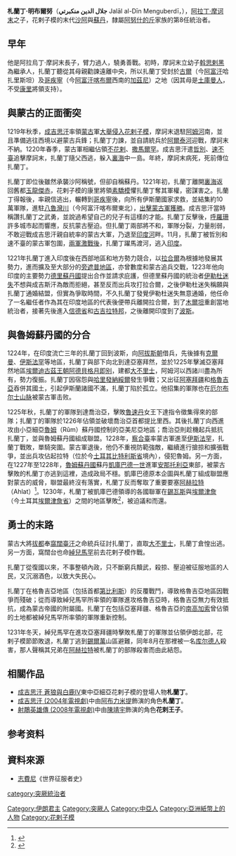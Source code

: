 '''札蘭丁·明布爾努'''（'''جلال الدين منكبرتي''' Jalāl al-Dīn Menguberdī，{{bd|？||1231年|catIdx=札}}），[[阿拉丁·摩诃末|阿拉丁·摩诃末]]之子，花剌子模的末代[[沙阿|沙阿]]與[[苏丹_(称谓)|蘇丹]]，隸屬[[阿努什的斤|阿努什的斤]]家族的第8任統治者。

== 早年 ==
他是阿拉烏丁·摩訶末長子，臂力過人，驍勇善戰。初時，摩訶末立幼子[[斡思剌黑|斡思剌黑]]為繼承人，扎蘭丁聽從其母親勸諫遠離中央，所以扎蘭丁受封於[[古爾|古爾]]（今[[阿富汗|阿富汗]]哈扎里斯坦）及[[哥疾寧|哥疾寧]]（今[[阿富汗|阿富汗]][[喀布爾|喀布爾]]西南的[[加茲尼|加茲尼]]）之地（因其母是[[土庫曼人|土庫曼人]]，不受[[康里|康里]]將領支持）。

== 與蒙古的正面衝突 ==
{{Disputed-section}}
1219年秋季，[[成吉思汗|成吉思汗]]率領[[蒙古帝国|蒙古]]軍[[蒙古征服花剌子模|大舉侵入花剌子模]]，摩訶末退駐[[阿姆河|阿姆河]]南，並且準備逃往西境以避蒙古兵鋒；扎蘭丁力諫，並自請統兵於[[阿爾泰河|阿爾泰河]]迎戰，摩訶末不納。1220年春季，蒙古軍相繼佔領[[布哈拉|不花剌]]、[[撒馬爾罕|撒馬爾罕]]。成吉思汗遣[[哲別|哲別]]、[[速不臺|速不臺]]追擊摩訶末，扎蘭丁隨父西逃，躲入[[裏海|裏海]]中一島。年終，摩訶末病死，死前傳位扎蘭丁。

扎蘭丁即位後雖然承襲沙阿稱號，但卻自稱蘇丹。1221年初，扎蘭丁離開[[裏海|裏海]]返回舊都[[玉龍傑赤|玉龍傑赤]]，花剌子模的康里將領[[素驕模|素驕模]]懼扎蘭丁奪其軍權，密謀害之。扎蘭丁得報後，率親信逃出，輾轉到[[加兹尼|哥疾寧]]後，向所有伊斯蘭國家求救，並結集約10萬軍隊，進駐[[八魯灣川|八魯灣川]]（今阿富汗喀布爾東北），[[八魯灣之戰|出擊蒙古軍獲勝]]。成吉思汗當時稱讚扎蘭丁之武勇，並說過希望自己的兒子有這樣的才能。扎蘭丁反擊後，[[呼羅珊|呼羅珊]]許多城市起而響應，反抗蒙古壓迫。但扎蘭丁兩部將不和，軍隊分裂，力量削弱，不敢迎戰成吉思汗親自統率的蒙古大軍，乃退至[[印度河|印度河]]畔。11月，扎蘭丁被哲別和速不臺的蒙古軍包圍，[[印度河之戰|兩軍激戰後]]，扎蘭丁躍馬渡河，逃入[[印度|印度]]。

1221年扎蘭丁進入印度後在西部地區和地方勢力競合，以[[拉合爾|拉合爾]]為根據地發展其勢力，進而擴及至大部分的[[旁遮普地區|旁遮普地區]]，亦曾數度和蒙古追兵交戰，1223年他向印度的主要勢力[[德里蘇丹國|德里蘇丹國]]提出合作並請求庇護，但德里蘇丹國的統治者[[伊勒杜迷失|伊勒杜迷失]]不想與成吉斯汗為敵而拒絕，甚至反而出兵攻打拉合爾，之後伊勒杜迷失稱願與扎蘭丁通婚結盟，但實為爭取時間，不久扎蘭丁發覺伊勒杜迷失無意通婚，他任命了一名繼任者作為其在印度地區的代表後便帶兵離開拉合爾，到了[[木爾坦|木爾坦]]重創當地統治者{{link-en|納西爾·丁·卡巴查|Nasir ad-Din Qabacha|卡巴查}}，接著先後進入[[信德省|信德省]]和[[古吉拉特邦|古吉拉特邦]]，之後離開印度到了[[波斯|波斯]]。

== 與魯姆蘇丹國的分合 ==
{{Disputed-section}}
1224年，在印度流亡三年的扎蘭丁回到波斯，向[[阿拔斯王朝|阿拔斯朝]]借兵，先後據有[[克爾曼|克爾曼]]、[[伊斯法罕|伊斯法罕]]等地區，扎蘭丁與部下向北到達亞塞拜然，並於1225年擊滅亞塞拜然地區[[埃爾迪古茲王朝|埃爾迪古茲王朝]][[阿德貝格|阿德貝格]][[月即别_(阿塞拜疆)|月即别]]，建都[[大不里士|大不里士]]，阿姆河以西諸川盡為所有，勢力復振。扎蘭丁因宿怨與[[哈里發|哈里發]][[納綏爾|納綏爾]]發生爭戰；又出征[[阿塞拜疆|阿塞拜疆]]和[[格魯吉亞|格魯吉亞]]吞併其國土，引起伊斯蘭諸國不滿，扎蘭丁陷於孤立。他招集的軍隊也在[[厄尔布尔士山脉|厄尔布尔士山脉]]被蒙古軍击败。

1225年秋，扎蘭丁的軍隊到達喬治亞，擊敗[[魯速丹|魯速丹]]女王下達指令徵集得來的部隊；扎蘭丁的軍隊於1226年佔領並破壞喬治亞首都提比里西。其後扎蘭丁向西進攻由小亞細亞[[魯姆_(穆斯林用語)|魯姆]]（Rûm）蘇丹國控制的亞美尼亞地區；喬治亞則趁機起兵抵抗扎蘭丁，並與魯姆蘇丹國組成聯盟。1228年，[[察合臺|察合臺]]率蒙古軍進至[[伊斯法罕|伊斯法罕]]，扎蘭丁戰敗，單騎突圍。蒙古軍退後，他仍不重視防範強敵，繼續進行搶掠和擴張戰爭，並出兵攻佔起拉特（位於今[[土耳其|土耳其]][[比特利斯省|比特利斯省]]境內），侵犯魯姆。另一方面，在1227年至1228年，[[魯姆蘇丹國|魯姆蘇丹國]]蘇丹[[凱庫巴德一世|凱庫巴德一世]]進軍[[安那托利亞|安那托利亞]]東部，被蒙古擊敗的札蘭丁亦逃到這裡，造成政局不穩。凱庫巴德原本企圖與札蘭丁組成聯盟應對蒙古的威脅，聯盟最終沒有落實，札蘭丁反而奪取了重要要塞[[阿赫拉特|阿赫拉特]]（Ahlat）<ref>{{cite book | language = en | author = Tom Shanley | title = ''Dominion: Dawn of the Mongol Empire'' | url = http://books.google.com.hk/books?id=ORTIwqP3knMC&pg=PA233#v=onepage&q=&f=false | publisher = Tom Shanley | isbn = 0615259294 | pages = 第233頁 | access-date = 2010-12-01 | archive-date = 2012-03-07 | archive-url = https://web.archive.org/web/20120307024841/http://books.google.com.hk/books?id=ORTIwqP3knMC&pg=PA233#v=onepage&q=&f=false | dead-url = no }}</ref>。1230年，札蘭丁被凱庫巴德領導的各國聯軍在[[錫瓦斯|錫瓦斯]]與[[埃爾津詹|埃爾津詹]]（今土耳其[[埃爾津詹省|埃爾津詹省]]）之間的地區擊敗<ref>{{cite book | language = en | author =  | series = 第28冊 | title = ''The New Encyclopaedia Britannica'' | url = https://archive.org/details/newencyclopaedia06ency | date = 1994年 | publisher = Encyclopaedia Britannica | isbn = 085229591X | pages = 第944頁 }}</ref>，被迫議和而還。

== 勇士的末路 ==
{{主|蒙古征服喬治亞與亞美尼亞戰爭}}
蒙古大將[[拔都|拔都]]奉[[窩闊臺汗|窩闊臺汗]]之命統兵征討扎蘭丁，直取[[大不里士|大不里士]]，扎蘭丁倉惶出逃。另一方面，窩闊台也命[[綽兒馬罕|綽兒馬罕]]前去花剌子模作戰。　

扎蘭丁從復國以來，不事整頓內政，只不斷窮兵黷武，殺掠、壓迫被征服地區的人民，又沉溺酒色，以致大失民心。

扎蘭丁在格魯吉亞地區（包括首都[[第比利斯|第比利斯]]）的反覆戰鬥，導致格魯吉亞地區因戰爭而殘破；從而導致綽兒馬罕所率領的軍隊進攻格魯吉亞時，格魯吉亞無力有效抵抗，成為蒙古帝國的附屬國。扎蘭丁在包括亞塞拜疆、格魯吉亞的[[南高加索|南高加索]]曾佔領的土地都被綽兒馬罕所率領的軍隊重新控制。

1231年冬天，綽兒馬罕在進攻亞塞拜疆時擊敗札蘭丁的軍隊並佔領伊朗北部，花剌子模節節敗退，札蘭丁逃到[[錫爾萬_(土耳其)|錫爾萬]]山區避難，同年8月在那裡被一名[[库尔德人|库尔德人]]殺害，那人聲稱其兄弟在[[阿赫拉特|阿赫拉特]]被札蘭丁的部隊殺害而由此結怨。

== 相關作品 ==
*[[成吉思汗_蒼狼與白鹿IV|成吉思汗 蒼狼與白鹿IV]]東中亞細亞花剌子模的登場人物'''札蘭丁'''。
*[[成吉思汗_(2004年電視劇)|成吉思汗 (2004年電視劇)]]中由[[阿布力米提|阿布力米提]]飾演的角色'''札蘭丁'''。
*[[射鵰英雄傳_(2008年電視劇)|射鵰英雄傳 (2008年電視劇)]]中由[[陳靖宇|陳靖宇]]飾演的角色'''花剌王子'''。

== 参考资料 ==
<div class="references-small">
<references />
</div>

== 資料來源 ==
* [[志費尼|志費尼]]《世界征服者史》

{{start box}}
{{s-before|[[阿拉丁·摩诃末|阿拉丁·摩诃末]]}}
{{s-title|[[花剌子模王朝|花剌子模王朝]]君主|1220年－1231年}}
{{s-after|無}}

[[Category:伊朗君主|Category:伊朗君主]]
[[category:突厥統治者|category:突厥統治者]]
[[Category:突厥人|Category:突厥人]]
[[Category:中亞人|Category:中亞人]]
[[Category:亞洲紙幣上的人物|Category:亞洲紙幣上的人物]]
[[Category:花剌子模|Category:花剌子模]]